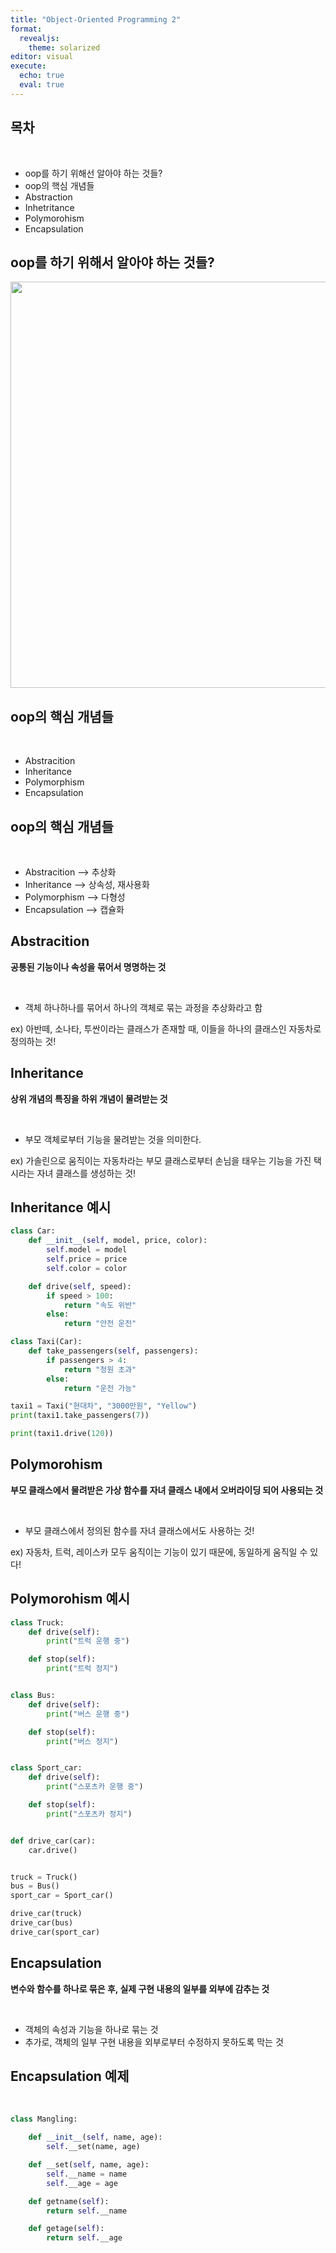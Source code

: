 ---
title: "Object-Oriented Programming 2"
format:
  revealjs: 
    theme: solarized
editor: visual
execute: 
  echo: true
  eval: true
---

## 목차

<br/>

::: incremental

-   oop를 하기 위해선 알아야 하는 것들?
-   oop의 핵심 개념들
-   Abstraction
-   Inhetritance
-   Polymorohism
-   Encapsulation
:::

## oop를 하기 위해서 알아야 하는 것들?

![](images\oop 조직도.png){.absolute top=100 left=250 width="600" height="650"}

## oop의 핵심 개념들

<br/>

::: incremental
-   Abstracition
-   Inheritance
-   Polymorphism
-   Encapsulation
:::

## oop의 핵심 개념들

<br/>

-   Abstracition --\> 추상화
-   Inheritance --\> 상속성, 재사용화
-   Polymorphism --\> 다형성
-   Encapsulation --\> 캡슐화

## Abstracition

**공통된 기능이나 속성을 묶어서 명명하는 것**

<br/>

::: {.fragment .fade-in}
-   객체 하나하나를 묶어서 하나의 객체로 묶는 과정을 추상화라고 함

ex) 아반떼, 소나타, 투싼이라는 클래스가 존재할 때, 이들을 하나의 클래스인 자동차로 정의하는 것!
:::

## Inheritance

**상위 개념의 특징을 하위 개념이 물려받는 것**

<br/>

::: {.fragment .fade-in}
-   부모 객체로부터 기능을 물려받는 것을 의미한다.

ex) 가솔린으로 움직이는 자동차라는 부모 클래스로부터 손님을 태우는 기능을 가진 택시라는 자녀 클래스를 생성하는 것!
:::

## Inheritance 예시

```{python, echo = TRUE}
class Car:
    def __init__(self, model, price, color):
        self.model = model
        self.price = price
        self.color = color

    def drive(self, speed):
        if speed > 100:
            return "속도 위반"
        else:
            return "안전 운전"

class Taxi(Car):
    def take_passengers(self, passengers):
        if passengers > 4:
            return "정원 초과"
        else:
            return "운전 가능"

taxi1 = Taxi("현대차", "3000만원", "Yellow")
print(taxi1.take_passengers(7)) 

print(taxi1.drive(120))
```

## Polymorohism

**부모 클래스에서 물려받은 가상 함수를 자녀 클래스 내에서 오버라이딩 되어 사용되는 것**

<br/>

::: {.fragment .fade-in}
-   부모 클래스에서 정의된 함수를 자녀 클래스에서도 사용하는 것!

ex) 자동차, 트럭, 레이스카 모두 움직이는 기능이 있기 때문에, 동일하게 움직일 수 있다!
:::

## Polymorohism 예시

```{python, echo = TRUE}
class Truck:
	def drive(self):
		print("트럭 운행 중")

	def stop(self):
		print("트럭 정지")


class Bus:
	def drive(self):
		print("버스 운행 중")

	def stop(self):
		print("버스 정지")


class Sport_car:
	def drive(self):
		print("스포츠카 운행 중")

	def stop(self):
		print("스포츠카 정지")


def drive_car(car):
	car.drive()


truck = Truck()
bus = Bus()
sport_car = Sport_car()

drive_car(truck)
drive_car(bus)
drive_car(sport_car)

```

## Encapsulation

**변수와 함수를 하나로 묶은 후, 실제 구현 내용의 일부를 외부에 감추는 것**

<br/>

::: {.fragment .fade-in}
-   객체의 속성과 기능을 하나로 묶는 것
-   추가로, 객체의 일부 구현 내용을 외부로부터 수정하지 못하도록 막는 것
:::

## Encapsulation 예제

<br/>

```{python, echo = TRUE}
class Mangling:

    def __init__(self, name, age):
        self.__set(name, age)

    def __set(self, name, age):
        self.__name = name
        self.__age = age

    def getname(self):
        return self.__name

    def getage(self):
        return self.__age
```
